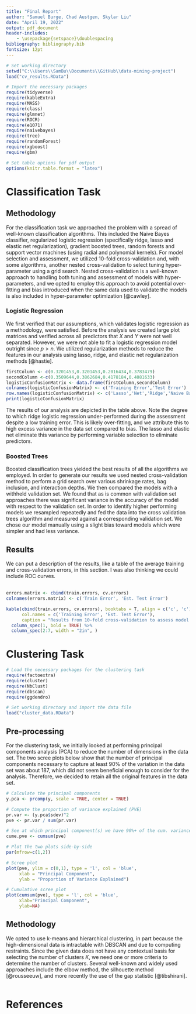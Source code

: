 ```yaml
---
title: "Final Report"
author: "Samuel Burge, Chad Austgen, Skylar Liu"
date: "April 19, 2022"
output: pdf_document
header-includes:
    - \usepackage{setspace}\doublespacing
bibliography: bibliography.bib
fontsize: 12pt
---
```


```r
# Set working directory
setwd("C:\\Users\\SamBu\\Documents\\GitHub\\data-mining-project")
load("cv_results.RData")

# Import the necessary packages
require(tidyverse)
require(kableExtra)
require(MASS)
require(class)
require(glmnet)
require(ROCR)
require(e1071)
require(naivebayes)
require(tree)
require(randomForest)
require(xgboost)
require(gbm)

# Set table options for pdf output
options(knitr.table.format = "latex")
```

# Classification Task

## Methodology
For the classification task we approached the problem with a spread of well-known classification algorithms. This included the Naive Bayes classifier, regularized logistic regression (specifically ridge, lasso and elastic net regularization), gradient boosted trees, random forests and support vector machines (using radial and polynomial kernels). For model selection and assessment, we utilized 10-fold cross-validation and, with some algorithms, another nested cross-validation to select tuning hyper-parameter using a grid search. Nested cross-validation is a well-known approach to handling both tuning and assessment of models with hyper-parameters, and we opted to employ this approach to avoid potential over-fitting and bias introduced when the same data used to validate the models is also included in hyper-parameter optimization [@cawley].

### Logistic Regression
We first verified that our assumptions, which validates logistic regression as a methodology, were satisfied. Before the analysis we created large plot matrices and verified across all predictors that $X$ and $Y$ were not well separated. However, we were not able to fit a logistic regression model outright since $p > n$. We utilized regularization methods to reduce the features in our analysis using lasso, ridge, and elastic net regularization methods [@hastie].

```r
firstColumn <- c(0.3201453,0.3201453,0.2016434,0.3783479)
secondColumn <-c(0.3509644,0.3862684,0.4178184,0.4081633)
logisticConfusionMatrix <- data.frame(firstColumn,secondColumn)
colnames(logisticConfusionMatrix) <- c('Training Error','Test Error')
row.names(logisticConfusionMatrix) <- c('Lasso','Net','Ridge','Naive Bayes')
print(logisticConfusionMatrix)
```

The results of our analysis are depicted in the table above. Note the degree to which ridge logistic regression under-performed during the assessment despite a low training error. This is likely over-fitting, and we attribute this to high excess variance in the data set compared to bias. The lasso and elastic net eliminate this variance by performing variable selection to eliminate predictors.

### Boosted Trees
Boosted classification trees yielded the best results of all the algorithms we employed. In order to generate our results we used nested cross-validation method to perform a grid search over various shrinkage rates, bag inclusion, and interaction depths. We then compared the models with a withheld validation set. We found that as is common with validation set approaches there was significant variance in the accuracy of the model with respect to the validation set. In order to identify higher performing models we resampled repeatedly and fed the data into the cross validation trees algorithm and measured against a corresponding validation set. We chose our model manually using a slight bias toward models which were simpler and had less variance.

## Results  
We can put a description of the results, like a table of the average training and cross-validation errors, in this section. I was also thinking we could include ROC curves.  
\  

```r
errors.matrix <- cbind(train.errors, cv.errors)
colnames(errors.matrix) <- c('Train Error', 'Est. Test Error')

kable(cbind(train.errors, cv.errors), booktabs = T, align = c('c', 'c'),
      col.names = c('Training Error', 'Est. Test Error'),
      caption = "Results from 10-fold cross-validation to assess model generalization performance.") %>%
  column_spec(1, bold = TRUE) %>%
  column_spec(2:7, width = "2in", )
```


# Clustering Task

```r
# Load the necessary packages for the clustering task
require(factoextra)
require(cluster)
require(NbClust)
require(dbscan)
require(ggdendro)

# Set working directory and import the data file
load("cluster_data.RData")
```

## Pre-processing
For the clustering task, we initially looked at performing principal components analysis (PCA) to reduce the number of dimensions in the data set. The two scree plots below show that the number of principal components necessary to capture at least 90% of the variation in the data set was about 187, which did not seem beneficial enough to consider for the analysis. Therefore, we decided to retain all the original features in the data set.

```r

# Calculate the principal components
y.pca <- prcomp(y, scale = TRUE, center = TRUE)

# Compute the proportion of variance explained (PVE)
pr.var <- (y.pca$sdev)^2
pve <- pr.var / sum(pr.var)

# See at which principal component(s) we have 90%+ of the cum. variance explained
cume.pve <- cumsum(pve)

# Plot the two plots side-by-side
par(mfrow=c(1,2))

# Scree plot
plot(pve, ylim = c(0,1), type = 'l', col = 'blue',
     xlab = "Principal Component",
     ylab = "Proportion of Variance Explained")

# Cumulative scree plot
plot(cumsum(pve), type = 'l', col = 'blue',
     xlab="Principal Component",
     ylab=NA)
```

## Methodology

We opted to use k-means and hierarchical clustering, in part because the high-dimensional data is intractable with DBSCAN and due to computing restraints. Since the given data does not have any contextual basis for selecting the number of clusters $K$, we need one or more criteria to determine the number of clusters. Several well-known and widely used approaches include the elbow method, the silhouette method [@rousseeuw], and more recently the use of the gap statistic [@tibshirani].

```r

```

# References
